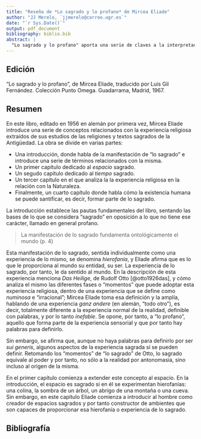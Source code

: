 ```yaml
---
title: "Reseña de *Lo sagrado y lo profano* de Mircea Eliade"
author: "JJ Merelo, `jjmerelo@correo.ugr.es`"
date: "`r Sys.Date()`"
output: pdf_document
bibliography: biblio.bib
abstract: |
  "Lo sagrado y lo profano" aporta una serie de claves a la interpretación de la obra artística con motivo u origen religioso, pero también a muchas obras arquitectónicas y obras visuales figurativas. La visión del mundo a través de la experiencia humana de lo sagrado permite entender mejor el significado de elementos arquitectónicos, pictóricos y escultóricos desde el inicio de las civilizaciones
---
```


## Edición

"Lo sagrado y lo profano", de Mircea Eliade, traducido por Luis Gil Fernández. Colección Punto Omega. Guadarrama, Madrid, 1967.

## Resumen

En este libro, editado en 1956 en alemán por primera vez, Mircea Eliade introduce una serie de conceptos relacionados con la experiencia religiosa extraídos de sus estudios de las religiones y textos sagrados de la Antigüedad. La obra se divide en varias partes:

* Una introducción, donde habla de la manifestación de "lo sagrado" e introduce una serie de términos relacionados con la misma.
* Un primer capítulo dedicado al *espacio* sagrado.
* Un segudo capítulo dedicado al *tiempo* sagrado.
* Un tercer capítulo en el que analiza la la experiencia religiosa en la relación con la Naturaleza.
* Finalmente, un cuarto capítulo donde habla cómo la existencia humana se puede santificar, es decir, formar parte de lo sagrado.

La introducción establece las pautas fundamentales del libro, sentando las bases de lo que se considera "sagrado" en oposición a lo que no tiene ese carácter, llamado en general profano.

> La manifestación de lo sagrado fundamenta ontológicamente el mundo (p. 4)

Esta manifestación de lo sagrado, sentida individualmente como una experiencia de lo mismo, se denomina *hierofanía*, y Eliade afirma que es lo que le proporciona al mundo su entidad, su ser. La experiencia de lo sagrado, por tanto, le da sentido al mundo. En la descripción de esta experiencia menciona *Das Heilige*, de Rudolf Otto [@otto1926das], y cómo analiza el mismo las diferentes fases o "momentos" que puede adoptar esta experiencia religiosa, dentro de una experiencia que se define como *numinosa* e "irracional"; Mircea Eliade toma esa definición y la amplía, hablando de una experiencia *ganz andere* (en alemán, "todo otro"), es decir, totalmente diferente a la experiencia normal de la realidad, definible con palabras, y por lo tanto *inefable*. Se opone, por tanto, a "lo profano", aquello que forma parte de la experiencia sensorial y que por tanto hay palabras para definirlo.

Sin embargo, se afirma que, aunque no haya palabras para definirlo por ser *sui generis*, algunos aspectos de la experiencia sagrada sí se pueden definir. Retomando los "momentos" de "lo sagrado" de Otto, lo sagrado equivale al poder y por tanto, no sólo a la realidad por antonomasia, sino incluso al origen de la misma.

En el primer capítulo comienza a extender este concepto al espacio. En la introducción, el espacio es sagrado si en él se experimentan hierofanías: una colina, la sombra de un árbol, un abrigo de una montaña o una cueva. Sin embargo, en este capítulo Eliade comienza a introducir al hombre como creador de espacios sagrados y por tanto constructor de ambientes que son capaces de proporcionar esa hierofanía o experiencia de lo sagrado.

## Bibliografía

